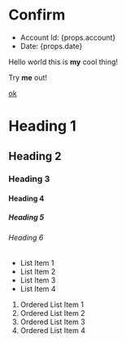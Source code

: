 # Confirm

- Account Id: {props.account}
- Date: {props.date}

Hello world this is **my** cool thing!

Try **me** out!

[ok](example.com)

# Heading 1

## Heading 2

### Heading 3

#### Heading 4

##### Heading 5

###### Heading 6

- List Item 1
- List Item 2
- List Item 3
- List Item 4

1. Ordered List Item 1
1. Ordered List Item 2
1. Ordered List Item 3
1. Ordered List Item 4
